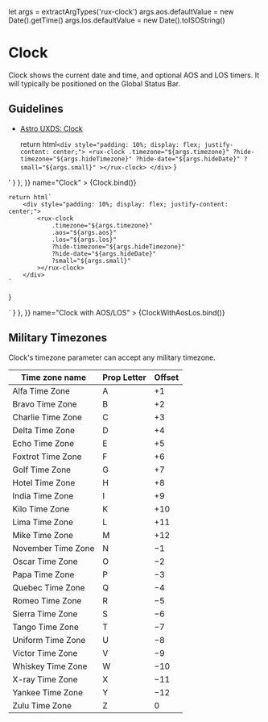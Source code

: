 let args = extractArgTypes('rux-clock')
args.aos.defaultValue = new Date().getTime()
args.los.defaultValue = new Date().toISOString()

<Meta
    title="MDX/Clock"
    component="rux-clock"
    argTypes={args}
/>

# Clock

Clock shows the current date and time, and optional AOS and LOS timers. It will typically be positioned on the Global Status Bar.

## Guidelines

-   [Astro UXDS: Clock](https://www.astrouxds.com/ui-components/clock)

    return html`
        <div style="padding: 10%; display: flex; justify-content: center;">
            <rux-clock
                .timezone="${args.timezone}"
                ?hide-timezone="${args.hideTimezone}"
                ?hide-date="${args.hideDate}"
                ?small="${args.small}"
            ></rux-clock>
        </div>
    `
}

<Canvas>
    <Story
        parameters={{
            docs: { source: { code: '<rux-clock></rux-clock>' } },
        }}
        name="Clock"
    >
        {Clock.bind()}
    </Story>
</Canvas>

    return html`
        <div style="padding: 10%; display: flex; justify-content: center;">
            <rux-clock
                .timezone="${args.timezone}"
                .aos="${args.aos}"
                .los="${args.los}"
                ?hide-timezone="${args.hideTimezone}"
                ?hide-date="${args.hideDate}"
                ?small="${args.small}"
            ></rux-clock>
        </div>
    `
}

<Canvas>
    <Story
        parameters={{
            docs: { source: { code: `<rux-clock los="${new Date().getTime()}" aos="${new Date().toISOString()}"></rux-clock>` } },
        }}
        name="Clock with AOS/LOS"
    >
        {ClockWithAosLos.bind()}
    </Story>
</Canvas>


<ArgsTable of="rux-clock" />

## Military Timezones

Clock's timezone parameter can accept any military timezone.

|Time zone name|Prop Letter|Offset|
|--- |--- |--- |
|Alfa Time Zone|A|+1|
|Bravo Time Zone|B|+2|
|Charlie Time Zone|C|+3|
|Delta Time Zone|D|+4|
|Echo Time Zone|E|+5|
|Foxtrot Time Zone|F|+6|
|Golf Time Zone|G|+7|
|Hotel Time Zone|H|+8|
|India Time Zone|I|+9|
|Kilo Time Zone|K|+10|
|Lima Time Zone|L|+11|
|Mike Time Zone|M|+12|
|November Time Zone|N|−1|
|Oscar Time Zone|O|−2|
|Papa Time Zone|P|−3|
|Quebec Time Zone|Q|−4|
|Romeo Time Zone|R|−5|
|Sierra Time Zone|S|−6|
|Tango Time Zone|T|−7|
|Uniform Time Zone|U|−8|
|Victor Time Zone|V|−9|
|Whiskey Time Zone|W|−10|
|X-ray Time Zone|X|−11|
|Yankee Time Zone|Y|−12|
|Zulu Time Zone|Z|0|
